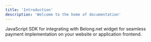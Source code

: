 ```yaml
---
title: 'Introduction'
description: 'Welcome to the home of documentation'
---
```



JavaScript SDK for integrating with Belong.net widget for seamless payment implementation on your website or application frontend.


